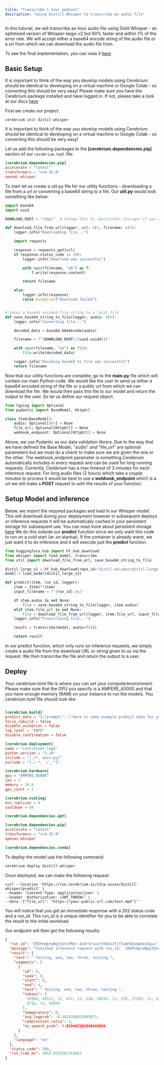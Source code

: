 ```yaml
---
title: "Transcribe 1 hour podcast"
description: "Using Distill Whisper to transcribe an audio file"
---
```


In this tutorial, we will transcribe an hour audio file using Distil Whisper - an optimised version of Whisper-large-v2 but 60% faster and within 1% of the error rate. We
will accept either a base64 encode string of the audio file or a url from which we can download the audio file from.

To see the final implementation, you can view it [here](https://github.com/CerebriumAI/examples/tree/master/11-whisper-transcription)

## Basic Setup

It is important to think of the way you develop models using Cerebrium should be identical to developing on a virtual machine or Google Colab - so converting this should be very easy!
Please make sure you have the Cerebrium package installed and have logged in. If not, please take a look at our docs [here](https://docs.cerebrium.ai/cerebrium/getting-started/installation)

First we create our project:

```
cerebrium init distil-whisper
```

It is important to think of the way you develop models using Cerebrium should be identical to developing on a virtual machine or Google Colab - so converting this should be very easy!

Let us add the following packages to the **[cerebrium.dependencies.pip]** section of our `cerebrium.toml` file:

```toml
[cerebrium.dependencies.pip]
accelerate = "latest"
transformers = ">=4.35.0"
openai-whisper
```

To start let us create a util.py file for our utility functions - downloading a file from a url or converting a base64 string to a file. Our **util.py** would look something like below:

```python
import base64
import uuid

DOWNLOAD_ROOT = "/tmp/"  # Change this to /persistent-storage/ if you want to save files to the persistent storage

def download_file_from_url(logger, url: str, filename: str):
    logger.info("Downloading file...")

    import requests

    response = requests.get(url)
    if response.status_code == 200:
        logger.info("Download was successful")

        with open(filename, "wb") as f:
            f.write(response.content)

        return filename

    else:
        logger.info(response)
        raise Exception("Download failed")


# Saves a base64 encoded file string to a local file
def save_base64_string_to_file(logger, audio: str):
    logger.info("Converting file...")

    decoded_data = base64.b64decode(audio)

    filename = f"{DOWNLOAD_ROOT}/{uuid.uuid4()}"

    with open(filename, "wb") as file:
        file.write(decoded_data)

    logger.info("Decoding base64 to file was successful")
    return filename

```

Now that our utility functions are complete, go to the **main.py** file which will contain our main Python code. We would like the user to send us either a base64 encoded string of the file or a public url from which we can download the file. We would then pass this file to our model and return the output to the user.
So let us define our request object.

```python
from typing import Optional
from pydantic import BaseModel, HttpUrl

class Item(BaseModel):
    audio: Optional[str] = None
    file_url: Optional[HttpUrl] = None
    webhook_endpoint: Optional[HttpUrl] = None
```

Above, we use Pydantic as our data validation library. Due to the way that we have defined the Base Model, "audio" and "file_url" are optional parameters but we must do a check to make sure we are given the one or the other. The webhook_endpoint parameter is something Cerebrium automatically includes in every request and can be used for long running requests.
Currently, Cerebrium has a max timeout of 3 minutes for each inference request. For long audio files (2 hours) which take a couple minutes to process it would be best to use a **webhook_endpoint** which is a url we will make a **POST** request to with the results of your function.

## Setup Model and inference

Below, we import the required packages and load in our Whisper model. This will download during your deployment however in subsequent deploys or inference requests it will be automatically cached in your persistent storage for subsequent use. You can read more about persistent storage [here]()
We do this outside our **predict** function since we only want this code to run on a cold start (ie: on startup). If the container is already warm, we just want it to do inference and it will execute just the **predict** function.

```python
from huggingface_hub import hf_hub_download
from whisper import load_model, transcribe
from util import download_file_from_url, save_base64_string_to_file

distil_large_v2 = hf_hub_download(repo_id="distil-whisper/distil-large-v2", filename="original-model.bin")
model = load_model(distil_large_v2)

def predict(item, run_id, logger):
    item = Item(**item)
    input_filename = f"{run_id}.mp3"

    if item.audio is not None:
        file = save_base64_string_to_file(logger, item.audio)
    elif item.file_url is not None:
        file = download_file_from_url(logger, item.file_url, input_filename)
    logger.info("Transcribing file...")

    result = transcribe(model, audio=file)

    return result
```

In our predict function, which only runs on inference requests, we simply create a audio file from the download URL or string given to us via the request. We then transcribe the file and return the output to a user.

## Deploy

Your cerebrium.toml file is where you can set your compute/environment. Please make sure that the GPU you specify is a AMPERE_A5000 and that you have enough memory (RAM) on your instance to run the models. You cerebrium.toml file should look like:

```toml

[cerebrium.build]
predict_data = "{\"prompt\": \"Here is some example predict data for your cerebrium.toml which will be used to test your predict function on build.\"}"
force_rebuild = false
disable_animation = false
log_level = "INFO"
disable_confirmation = false

[cerebrium.deployment]
name = "controlnet-logo"
python_version = "3.10"
include = "[./*, main.py]"
exclude = "[./.*, ./__*]"

[cerebrium.hardware]
gpu = "AMPERE_A5000"
cpu = 2
memory = 10.0
gpu_count = 1

[cerebrium.scaling]
min_replicas = 0
cooldown = 60

[cerebrium.dependencies.apt]

[cerebrium.dependencies.pip]
accelerate = "latest"
transformers = ">=4.35.0"
openai-whisper

[cerebrium.dependencies.conda]

```

To deploy the model use the following command:

```bash
cerebrium deploy distill-whisper
```

Once deployed, we can make the following request:

```curl
curl --location 'https://run.cerebrium.ai/v3/p-xxxxx/distill-whisper/predict' \
--header 'Content-Type: application/json' \
--header 'Authorization: <JWT_TOKEN>' \
--data '{"file_url": "https://your-public-url.com/test.mp3"}''
```

You will notice that you get an immediate response with a 202 status code and a run_id. This run_id is a unique identifier for you to be able to correlate the result to the initial workload.

Our endpoint will then get the following results:

```json
{
  "run_id": "2R5PnHprwNqiS5tcFMor-4c6rSrxuzrVtBU1JfjT5iWFG6s4pHo1Ug==",
  "message": "Finished inference request with run_id: `2R5PnHprwNqiS5tcFMor-4c6rSrxuzrVtBU1JfjT5iWFG6s4pHo1Ug==`",
  "result": {
    "text": " Testing, one, two, three, testing.",
    "segments": [
      {
        "id": 0,
        "seek": 0,
        "start": 0,
        "end": 4,
        "text": " Testing, one, two, three, testing.",
        "tokens": [
          50364, 45517, 11, 472, 11, 220, 20534, 11, 220, 27583, 11, 220, 83,
          8714, 13, 50564
        ],
        "temperature": 0,
        "avg_logprob": -0.3824356023003073,
        "compression_ratio": 1,
        "no_speech_prob": 0.019467202946543694
      }
    ],
    "language": "en"
  },
  "status_code": 200,
  "run_time_ms": 2053.8525581359863
}
```
